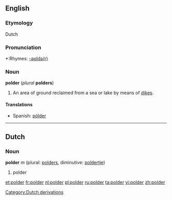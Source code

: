 ==English==
===Etymology===
Dutch

===Pronunciation===
*:Rhymes: [[Rhymes:English:-əʊldə(r)|-əʊldə(r)]]

===Noun===
'''polder''' (''plural'' '''polders''')

#An area of ground reclaimed from a sea or lake by means of [[dike]]s.

====Translations====
{{top}}
{{mid}}
*Spanish: [[pólder]] {{m}}
{{bottom}}

----
==Dutch==
=== Noun ===
'''polder''' ''m'' (plural: [[polders]], diminutive: [[poldertje]])

#polder
[[Category:Dutch derivations]]

[[et:polder]]
[[fr:polder]]
[[nl:polder]]
[[pl:polder]]
[[ru:polder]]
[[ta:polder]]
[[vi:polder]]
[[zh:polder]]